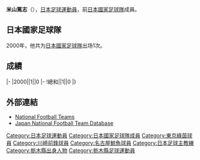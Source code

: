 {{Infobox football biography
|name=米山篤志
|image=
|fullname=米山篤志
|birth_date={{Birth date and age|1976|11|20}}
|cityofbirth=[[栃木縣|栃木縣]]
|countryofbirth=[[日本|日本]]
|height=1.80 m
|position=[[後衛_(足球)|後衛]]
|currentclub=
|years=1998-2005<br/>2006<br/>2007-2008<br/>2009-2010
|clubs=[[東京綠茵|川崎綠茵/東京綠茵]]<br/>[[川崎前鋒|川崎前鋒]]<br/>[[名古屋鯨魚|名古屋鯨魚]]<br/>[[栃木SC|栃木SC]]
|caps(goals)=
|nationalyears=2000
|nationalteam=[[日本國家足球隊|日本]]
|nationalcaps(goals)=1 (0)
| manageryears1= 2012-2014
| managerclubs1= {{link-ja|東京23足球會|東京23フットボールクラブ|東京23FC}}
}}
'''米山篤志'''（{{Bd|1976年|11月20日||}}），[[日本|日本]][[足球|足球]][[運動員|運動員]]，前[[日本國家足球隊|日本國家足球隊]]成員。

==日本國家足球隊==
2000年，他共为[[日本國家足球隊|日本國家足球隊]]出场1次。

==成績==
{{Football player national team statistics|JPN}}
|-
|2000||1||0
|-
!總和||1||0
|}

==外部連結==
{{Reflist}}
*[http://www.national-football-teams.com/v2/player.php?id=11209 National Football Teams]
*[https://web.archive.org/web/20160319100101/http://www.japannationalfootballteam.com/en/players/yoneyama_atsushi.html Japan National Football Team Database]

{{Japan-sport-bio-stub}}
{{Soccer-player-stub}}
[[Category:日本足球運動員|Category:日本足球運動員]]
[[Category:日本國家足球隊成員|Category:日本國家足球隊成員]]
[[Category:東京綠茵球員|Category:東京綠茵球員]]
[[Category:川崎前鋒球員|Category:川崎前鋒球員]]
[[Category:名古屋鯨魚球員|Category:名古屋鯨魚球員]]
[[Category:日本足球主教練|Category:日本足球主教練]]
[[Category:栃木縣出身人物|Category:栃木縣出身人物]]
[[Category:栃木縣足球運動員|Category:栃木縣足球運動員]]
